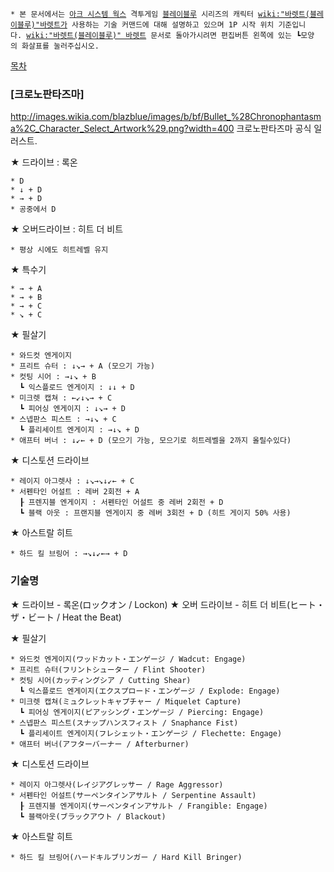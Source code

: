  * 본 문서에서는 [[아크 시스템 웍스]] 격투게임 [[블레이블루]] 시리즈의 캐릭터 [[wiki:"바렛트(블레이블루)"바렛트]]가 사용하는 기술 커맨드에 대해 설명하고 있으며 1P 시작 위치 기준입니다. [[wiki:"바렛트(블레이블루)" 바렛트]] 문서로 돌아가시려면 편집버튼 왼쪽에 있는 ┗모양의 화살표를 눌러주십시오.


[[목차]]
=== [크로노판타즈마] ===
http://images.wikia.com/blazblue/images/b/bf/Bullet_%28Chronophantasma%2C_Character_Select_Artwork%29.png?width=400
크로노판타즈마 공식 일러스트.

★ 드라이브 : 록온
 * D
 * ↓ + D
 * → + D
 * 공중에서 D

★ 오버드라이브 : 히트 더 비트
 * 평상 시에도 히트레벨 유지

★ 특수기
 * → + A
 * → + B
 * → + C
 * ↘ + C

★ 필살기
 * 와드컷 엔게이지
 * 프리트 슈터 : ↓↘→ + A (모으기 가능)
 * 컷팅 시어 : →↓↘ + B
   ┗ 익스플로드 엔게이지 : ↓↓ + D
 * 미크렛 캡쳐 : ←↙↓↘→ + C
   ┗ 피어싱 엔게이지 : ↓↘→ + D
 * 스넵판스 피스트 : →↓↘ + C
   ┗ 플리세이트 엔게이지 : →↓↘ + D
 * 애프터 버너 : ↓↙← + D (모으기 가능, 모으기로 히트레벨을 2까지 올릴수있다)

★ 디스토션 드라이브
 * 레이지 아그렛사 : ↓↘→↘↓↙← + C
 * 서펜타인 어설트 : 레버 2회전 + A
   ┠ 프렌지블 엔게이지 : 서펜타인 어설트 중 레버 2회전 + D
   ┗ 블랙 아웃 : 프랜지블 엔게이지 중 레버 3회전 + D (히트 게이지 50% 사용)

★ 아스트랄 히트
 * 하드 킬 브링어 : →↘↓↙←→ + D

=== 기술명 ===
★ 드라이브 - 록온(ロックオン / Lockon)
★ 오버 드라이브 - 히트 더 비트(ヒート・ザ・ビート / Heat the Beat)

★ 필살기
 * 와드컷 엔게이지(ワッドカット・エンゲージ / Wadcut: Engage)
 * 프리트 슈터(フリントシューター / Flint Shooter)
 * 컷팅 시어(カッティングシア / Cutting Shear)
   ┗ 익스플로드 엔게이지(エクスプロード・エンゲージ / Explode: Engage)
 * 미크렛 캡쳐(ミュクレットキャプチャー / Miquelet Capture)
   ┗ 피어싱 엔게이지(ピアッシング・エンゲージ / Piercing: Engage)
 * 스넵판스 피스트(スナップハンスフィスト / Snaphance Fist)
   ┗ 플리세이트 엔게이지(フレシェット・エンゲージ / Flechette: Engage)
 * 애프터 버너(アフターバーナー / Afterburner)

★ 디스토션 드라이브
 * 레이지 아그렛사(レイジアグレッサー / Rage Aggressor)
 * 서펜타인 어설트(サーペンタインアサルト / Serpentine Assault)
   ┠ 프렌지블 엔게이지(サーペンタインアサルト / Frangible: Engage)
   ┗ 블랙아웃(ブラックアウト / Blackout)

★ 아스트랄 히트
 * 하드 킬 브링어(ハードキルブリンガー / Hard Kill Bringer)
